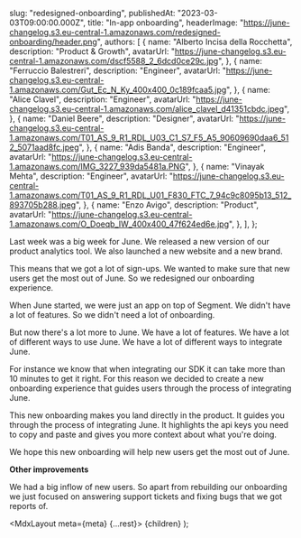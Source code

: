 
  slug: "redesigned-onboarding",
  publishedAt: "2023-03-03T09:00:00.000Z",
  title: "In-app onboarding",
  headerImage:
    "https://june-changelog.s3.eu-central-1.amazonaws.com/redesigned-onboarding/header.png",
  authors: [
    {
      name: "Alberto Incisa della Rocchetta",
      description: "Product & Growth",
      avatarUrl: "https://june-changelog.s3.eu-central-1.amazonaws.com/dscf5588_2_6dcd0ce29c.jpg",
    },
    {
      name: "Ferruccio Balestreri",
      description: "Engineer",
      avatarUrl:
        "https://june-changelog.s3.eu-central-1.amazonaws.com/Gut_Ec_N_Ky_400x400_0c189fcaa5.jpg",
    },
    {
      name: "Alice Clavel",
      description: "Engineer",
      avatarUrl:
        "https://june-changelog.s3.eu-central-1.amazonaws.com/alice_clavel_d41351cbdc.jpeg",
    },
    {
      name: "Daniel Beere",
      description: "Designer",
      avatarUrl:
        "https://june-changelog.s3.eu-central-1.amazonaws.com/T01_AS_9_R1_RDL_U03_C1_S7_F5_A5_90609690daa6_512_5071aad8fc.jpeg",
    },
    {
      name: "Adis Banda",
      description: "Engineer",
      avatarUrl: "https://june-changelog.s3.eu-central-1.amazonaws.com/IMG_3227_939da5481a.PNG",
    },
    {
      name: "Vinayak Mehta",
      description: "Engineer",
      avatarUrl:
        "https://june-changelog.s3.eu-central-1.amazonaws.com/T01_AS_9_R1_RDL_U01_F830_FTC_7_94c9c8095b13_512_893705b288.jpeg",
    },
    {
      name: "Enzo Avigo",
      description: "Product",
      avatarUrl:
        "https://june-changelog.s3.eu-central-1.amazonaws.com/O_Doeqb_IW_400x400_47f624ed6e.jpg",
    },
  ],
};

Last week was a big week for June. We released a new version of our product analytics tool. We also launched a new website and a new brand.

This means that we got a lot of sign-ups. We wanted to make sure that new users get the most out of June. So we redesigned our onboarding experience.

When June started, we were just an app on top of Segment. We didn't have a lot of features. So we didn't need a lot of onboarding.

But now there's a lot more to June. We have a lot of features. We have a lot of different ways to use June. We have a lot of different ways to integrate June.

For instance we know that when integrating our SDK it can take more than 10 minutes to get it right. For this reason we decided to create a new onboarding experience that guides users through the process of integrating June.

This new onboarding makes you land directly in the product. It guides you through the process of integrating June. It highlights the api keys you need to copy and paste and gives you more context about what you're doing.

We hope this new onboarding will help new users get the most out of June.

**Other improvements**

We had a big inflow of new users. So apart from rebuilding our onboarding we just focused on answering support tickets and fixing bugs that we got reports of.

  <MdxLayout meta={meta} {...rest}>
    {children}
  </MdxLayout>
);
